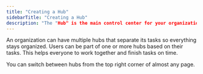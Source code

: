 ```yaml
---
title: "Creating a Hub"
sidebarTitle: "Creating a Hub"
description: "The "Hub" is the main control center for your organizational tasks. It is usually the central place in your organization where field users start their day, such as the warehouse, office, or delivery center."
---
```


An organization can have multiple hubs that separate its tasks so everything stays organized. Users can be part of one or more hubs based on their tasks. This helps everyone to work together and finish tasks on time.

You can switch between hubs from the top right corner of almost any page.